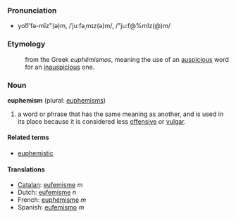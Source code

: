 === Pronunciation ===
*yoo͞'fə-mĭz"(ə)m, /ˈjuːfəˌmɪz(ə)m/, /"ju:f@%mIz(@)m/

=== Etymology ===
:from the Greek ''euphëmismos'', meaning the use of an [[auspicious]] word for an [[inauspicious]] one.

=== Noun ===
'''euphemism''' (plural: [[euphemisms]])

#a word or phrase that has the same meaning as another, and is used in its place because it is considered less [[offensive]] or [[vulgar]].
<!-- there is also an uncountable sense used without "the" or "a" like the act or practice or custom of euphemism -->

==== Related terms ====
*[[euphemistic]]

==== Translations ====
*[[Catalan]]: [[eufemisme]] ''m''
*Dutch: [[eufemisme]] ''n''
*French: [[euphémisme]] ''m''
*Spanish: [[eufemismo]] ''m''